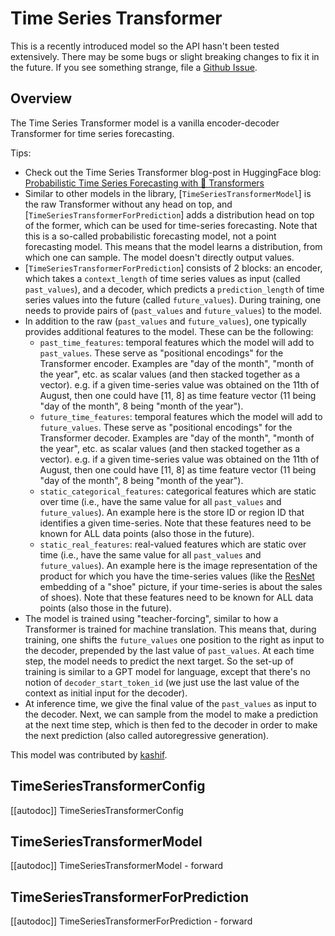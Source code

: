 <!--Copyright 2022 The HuggingFace Team. All rights reserved.

Licensed under the Apache License, Version 2.0 (the "License"); you may not use this file except in compliance with
the License. You may obtain a copy of the License at

http://www.apache.org/licenses/LICENSE-2.0

Unless required by applicable law or agreed to in writing, software distributed under the License is distributed on
an "AS IS" BASIS, WITHOUT WARRANTIES OR CONDITIONS OF ANY KIND, either express or implied. See the License for the
specific language governing permissions and limitations under the License.
-->

# Time Series Transformer

<Tip>

This is a recently introduced model so the API hasn't been tested extensively. There may be some bugs or slight
breaking changes to fix it in the future. If you see something strange, file a [Github Issue](https://github.com/huggingface/transformers/issues/new?assignees=&labels=&template=bug-report.md&title).

</Tip>

## Overview

The Time Series Transformer model is a vanilla encoder-decoder Transformer for time series forecasting.

Tips:

- Check out the Time Series Transformer blog-post in HuggingFace blog: [Probabilistic Time Series Forecasting with 🤗 Transformers](https://huggingface.co/blog/time-series-transformers)
- Similar to other models in the library, [`TimeSeriesTransformerModel`] is the raw Transformer without any head on top, and [`TimeSeriesTransformerForPrediction`]
adds a distribution head on top of the former, which can be used for time-series forecasting. Note that this is a so-called probabilistic forecasting model, not a
point forecasting model. This means that the model learns a distribution, from which one can sample. The model doesn't directly output values.
- [`TimeSeriesTransformerForPrediction`] consists of 2 blocks: an encoder, which takes a `context_length` of time series values as input (called `past_values`),
and a decoder, which predicts a `prediction_length` of time series values into the future (called `future_values`). During training, one needs to provide
pairs of (`past_values` and `future_values`) to the model.
- In addition to the raw (`past_values` and `future_values`), one typically provides additional features to the model. These can be the following:
    - `past_time_features`: temporal features which the model will add to `past_values`. These serve as "positional encodings" for the Transformer encoder.
    Examples are "day of the month", "month of the year", etc. as scalar values (and then stacked together as a vector).
    e.g. if a given time-series value was obtained on the 11th of August, then one could have [11, 8] as time feature vector (11 being "day of the month", 8 being "month of the year").
    - `future_time_features`: temporal features which the model will add to `future_values`. These serve as "positional encodings" for the Transformer decoder.
    Examples are "day of the month", "month of the year", etc. as scalar values (and then stacked together as a vector).
    e.g. if a given time-series value was obtained on the 11th of August, then one could have [11, 8] as time feature vector (11 being "day of the month", 8 being "month of the year").
    - `static_categorical_features`: categorical features which are static over time (i.e., have the same value for all `past_values` and `future_values`).
    An example here is the store ID or region ID that identifies a given time-series.
    Note that these features need to be known for ALL data points (also those in the future).
    - `static_real_features`: real-valued features which are static over time (i.e., have the same value for all `past_values` and `future_values`).
    An example here is the image representation of the product for which you have the time-series values (like the [ResNet](resnet) embedding of a "shoe" picture,
    if your time-series is about the sales of shoes).
    Note that these features need to be known for ALL data points (also those in the future).
- The model is trained using "teacher-forcing", similar to how a Transformer is trained for machine translation. This means that, during training, one shifts the
`future_values` one position to the right as input to the decoder, prepended by the last value of `past_values`. At each time step, the model needs to predict the
next target. So the set-up of training is similar to a GPT model for language, except that there's no notion of `decoder_start_token_id` (we just use the last value
of the context as initial input for the decoder).
- At inference time, we give the final value of the `past_values` as input to the decoder. Next, we can sample from the model to make a prediction at the next time step,
which is then fed to the decoder in order to make the next prediction (also called autoregressive generation).


This model was contributed by [kashif](https://huggingface.co/kashif).


## TimeSeriesTransformerConfig

[[autodoc]] TimeSeriesTransformerConfig


## TimeSeriesTransformerModel

[[autodoc]] TimeSeriesTransformerModel
    - forward


## TimeSeriesTransformerForPrediction

[[autodoc]] TimeSeriesTransformerForPrediction
    - forward
